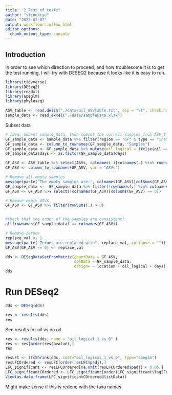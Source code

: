 ---
title: "2_Test_of_tests"
author: "stinekrye"
date: "2022-02-07"
output: workflowr::wflow_html
editor_options:
  chunk_output_type: console
---

## Introduction

In order to see which direction to proceed, and how troublesome it is to get the test running, I will try with DESEQ2 because it looks like it is easy to run.

```{r}
library(tidyverse)
library(DESeq2)
library(readxl)
library(apeglm)
library(phyloseq)

ASV_table <- read.delim("./data/oil_ASVtable.txt", sep = "\t", check.names = F)
sample_data <- read_excel("./data/sampleData.xlsx")
```

Subset data

```{r}
# Idea: Subset sample_data, then subset the correct samples from ASV_table
GF_sample_data <- sample_data %>% filter(region == "GF" & type == "insitu") # All 
GF_sample_data <- column_to_rownames(GF_sample_data, "Samples")
GF_sample_data <- GF_sample_data %>% mutate(oil_logical = ifelse(oil == "blank", "0","1"))
GF_sample_data$days <- as.factor(GF_sample_data$days)

GF_ASV <- ASV_table %>% select(ASVs, colnames(.)[colnames(.) %in% rownames(GF_sample_data)])
GF_ASV <- column_to_rownames(GF_ASV, var = "ASVs")

# Remove all empty samples
message(paste("The empty samples are:", colnames(GF_ASV)[colSums(GF_ASV) == 0], collapse = ""))
GF_sample_data <-  GF_sample_data %>% filter(!rownames(.) %in% colnames(GF_ASV)[colSums(GF_ASV) == 0])
GF_ASV <- GF_ASV %>% select(!colnames(GF_ASV)[colSums(GF_ASV) == 0])

# Remove empty ASVs
GF_ASV <- GF_ASV %>% filter(rowSums(.) > 0)


#Check that the order of the samples are consistent!
all(rownames(GF_sample_data) == colnames(GF_ASV))

# Remove zeroes
replace_val <- 1
message(paste("Zeroes are replaced with", replace_val, collapse = ""))
GF_ASV[GF_ASV == 0] <- replace_val

```

```{r}
dds <- DESeqDataSetFromMatrix(countData = GF_ASV,
                              colData = GF_sample_data,
                              design= ~ location + oil_logical + days)
dds
```

# Run DESeq2
```{r}
dds <- DESeq(dds)
```

```{r}
res <- results(dds)
res
```


See results for oil vs no oil
```{r}
res <- results(dds, name = "oil_logical_1_vs_0" )
res <- res[order(res$pvalue),]
res
```


```{r}
resLFC <- lfcShrink(dds, coef="oil_logical_1_vs_0", type="apeglm")
resLFCOrdered <- resLFC[order(resLFC$padj),]
LFC_significant <- resLFCOrdered[na.omit(resLFCOrdered$padj) < 0.05,]
LFC_significantCOrdered <- LFC_significant[order(LFC_significant$log2FoldChange),]
View(as.data.frame(LFC_significantCOrdered@listData))
```

Might make sense if this is redone with the taxa names
